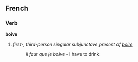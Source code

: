 ==French==
===Verb===
'''boive'''

# ''first-, third-person singular subjunctave present of [[boire]]''
#:''il faut que je boive'' - I have to drink